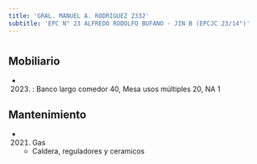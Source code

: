 ```yaml
---
title: 'GRAL. MANUEL A. RODRIGUEZ 2332'
subtitle: 'EPC N° 23 ALFREDO RODOLFO BUFANO - JIN B (EPCJC 23/14°)'
---
```


#


## Mobiliario

*  (2023) : Banco largo comedor 40, Mesa usos múltiples 20, NA 1 





## Mantenimiento

*  (2021) Gas 
    + Caldera, reguladores y ceramicos



